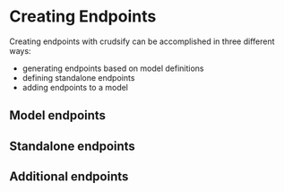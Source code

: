 # Creating Endpoints

Creating endpoints with crudsify can be accomplished in three different ways:

* generating endpoints based on model definitions
* defining standalone endpoints
* adding endpoints to a model

## Model endpoints

## Standalone endpoints

## Additional endpoints